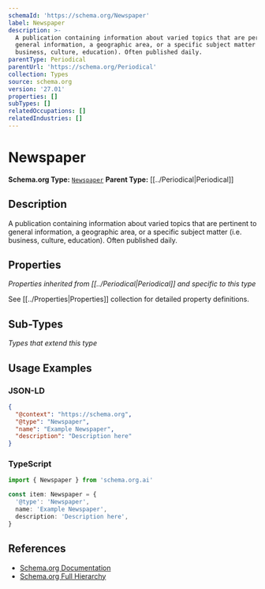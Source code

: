 ```yaml
---
schemaId: 'https://schema.org/Newspaper'
label: Newspaper
description: >-
  A publication containing information about varied topics that are pertinent to
  general information, a geographic area, or a specific subject matter (i.e.
  business, culture, education). Often published daily.
parentType: Periodical
parentUrl: 'https://schema.org/Periodical'
collection: Types
source: schema.org
version: '27.01'
properties: []
subTypes: []
relatedOccupations: []
relatedIndustries: []
---
```

# Newspaper

**Schema.org Type:** [`Newspaper`](https://schema.org/Newspaper)
**Parent Type:** [[../Periodical|Periodical]]

## Description

A publication containing information about varied topics that are pertinent to general information, a geographic area, or a specific subject matter (i.e. business, culture, education). Often published daily.

## Properties

*Properties inherited from [[../Periodical|Periodical]] and specific to this type*

See [[../Properties|Properties]] collection for detailed property definitions.

## Sub-Types

*Types that extend this type*

## Usage Examples

### JSON-LD

```json
{
  "@context": "https://schema.org",
  "@type": "Newspaper",
  "name": "Example Newspaper",
  "description": "Description here"
}
```

### TypeScript

```typescript
import { Newspaper } from 'schema.org.ai'

const item: Newspaper = {
  '@type': 'Newspaper',
  name: 'Example Newspaper',
  description: 'Description here',
}
```

## References

- [Schema.org Documentation](https://schema.org/Newspaper)
- [Schema.org Full Hierarchy](https://schema.org/docs/full.html)
